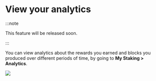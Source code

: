 
# View your analytics

:::note

This feature will be released soon.

:::

You can view analytics about the rewards you earned and blocks you produced over different periods of time, by going to **My Staking > Analytics**.

<img src={rewardAnalytics} width={1280} />
